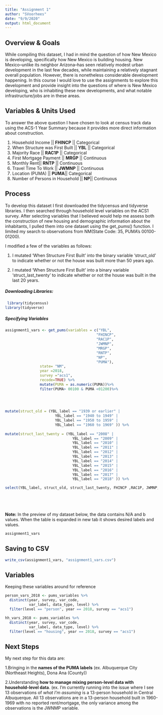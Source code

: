 ```yaml
---
title: "Assignment 1"
author: "SVoorhees"
date: "9/9/2020"
output: html_document
---
```


## Overview & Goals
While compiling this dataset, I had in mind the question of how New Mexico is developing, specifically how New Mexico is building housing. New Mexico--unlike its neighbor Arizona--has seen relatively modest urban development in the last few decades, while maintaining a relatively stagnant overall population. However, there is nonetheless considerable development happening. In this course I would love to use the assignments to explore this development and provide insight into the questions of where is New Mexico developing, who is inhabiting these new developments, and what notable infrastructure/jobs are in these areas. 

## Variables & Units Used
To answer the above question I have chosen to look at census track data using the ACS-1 Year Summary because it provides more direct information about construction. 

1. Household Income || **FHINCP** ||
      Categorical
2. When Structure was First Built || **YBL**  ||
      Categorical 
3. Majority Race || **RAC1P** ||
      Categorical
4. First Mortgage Payment || **MRGP** ||
      Continuous 
5. Monthly Rent|| **RNTP** ||
      Continuous
6. Travel Time To Work || **JWMNP** ||
      Continuous
7. Location (PUMA) || **PUMA**||
      Categorical
8. Number of Persons in Household || **NP**||
      Continuous

      


## Process

To develop this dataset I first downloaded the tidycensus and tidyverse libraries. I then searched through household level variables on the ACS1 survey. After selecting variables that I believed would help me assess both the construction of new housing and demographic information about the inhabitants, I pulled them into one dataset using the get_pums() function. I limited my search to observations from NM(State Code: 35, PUMA's 00100-01200). 

I modified a few of the variables as follows:

1. I mutated 'When Structure First Built' into the binary variable 'struct_old' to indicate whether or not the house was built more than 50 years ago. 

2. I mutated 'When Structure First Built' into a binary variable 'struct_last_twenty' to indicate whether or not the house was built in the last 20 years. 



##### Downloading Libraries:
```r
 library(tidycensus)
library(tidyverse)

```


##### Specifying Variables
```r

assignment1_vars <- get_pums(variables = c("YBL", 
                                          "FHINCP",
                                          "RAC1P", 
                                          "JWMNP",
                                          "MRGP",
                                          "RNTP",
                                          "NP", 
                                          "PUMA"),
                state= "NM",
                year =2018,
                survey ="acs1",
                recode=TRUE) %>%
                mutate(PUMA = as.numeric(PUMA))%>%
                filter(PUMA> 00100 & PUMA <01200)%>%

  
  
    
mutate(struct_old = (YBL_label == "1939 or earlier" |
                       YBL_label == "1940 to 1949" | 
                       YBL_label == "1950 to 1959" | 
                       YBL_label == "1960 to 1969" )) %>%
  
mutate(struct_last_twenty = (YBL_label == "2008" |
                               YBL_label == "2009" |
                               YBL_label == "2010" |
                               YBL_label == "2011" |
                               YBL_label == "2012" |
                               YBL_label == "2013" |
                               YBL_label == "2014" |
                               YBL_label == "2015" |
                               YBL_label == "2016" |
                               YBL_label == "2017" |
                               YBL_label == "2018" )) %>%

select(YBL_label, struct_old, struct_last_twenty, FHINCP ,RAC1P, JWMNP, MRGP, RNTP, NP, PUMA)


  
```
```r

```

**Note:** In the preview of my dataset below, the data contains N/A and b values. When the table is expanded in new tab it shows desired labels and values. 

```r
assignment1_vars 

```
## Saving to CSV
```r
write_csv(assignment1_vars, "assignment1_vars.csv")
```

## Variables
Keeping these variables around for reference
```r
person_vars_2018 <- pums_variables %>%
  distinct(year, survey, var_code, 
           var_label, data_type, level) %>%
  filter(level == "person", year == 2018, survey == "acs1")

hh_vars_2018 <- pums_variables %>%
  distinct(year, survey, var_code, 
           var_label, data_type, level) %>%
  filter(level == "housing", year == 2018, survey == "acs1")
```

## Next Steps
My next step for this data are:


  1.Bringing in the **names of the PUMA labels** (ex. Albuquerque City (Northeast Heights), Dona Ana (County))
  
  
  2.Understanding **how to manage mixing person-level data with household-level data**. (ex. I'm currently running into the issue where I see 13 observations of *what I'm assuming* is a 13-person household in Central Albuquerque. All 13 observations are in a 13-person household built in 1960-1969 with no reported rent/mortgage, the only variance among the observations is the JWNMP variable. 



